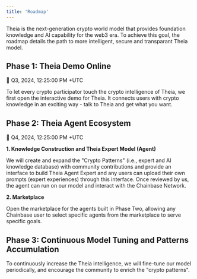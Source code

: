 ```yaml
---
title: 'Roadmap'
---
```


Theia is the next-generation crypto world model that provides foundation knowledge and AI capability for the web3 era. To achieve this goal, the roadmap details the path to more intelligent, secure and transparant Theia model.

## Phase 1: Theia Demo Online

📅 Q3, 2024, 12:25:00 PM +UTC

To let every crypto participator touch the crypto intelligence of Theia, we first open the interactive demo for Theia. It connects users with crypto knowledge in an exciting way - talk to Theia and get what you want.

## Phase 2: Theia Agent Ecosystem

📅 Q4, 2024, 12:25:00 PM +UTC

**1. Knowledge Construction and Theia Expert Model (Agent)**

We will create and expand the "Crypto Patterns" (i.e., expert and AI knowledge database) with community contributions and provide an interface to build Theia Agent Expert and any users can upload their own prompts (expert experiences) through this interface. Once reviewed by us, the agent can run on our model and interact with the Chainbase Network.

**2. Marketplace**

Open the marketplace for the agents built in Phase Two, allowing any Chainbase user to select specific agents from the marketplace to serve specific goals.

## Phase 3: Continuous Model Tuning and Patterns Accumulation

To continuously increase the Theia intelligence, we will fine-tune our model periodically, and encourage the community to enrich the "crypto patterns".
